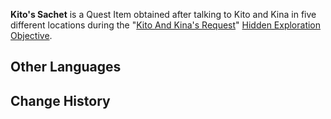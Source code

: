 {{Item Infobox
|id           = 101575
|image        = Item Parcel.png
|type         = Quest Items
|description  = A sachet carried by [[Kito]] and [[Kina]]. It seems to have been woven from two smaller sachets before being carefully hidden in a wooden box.
|source1      = Obtained after completing the "[[Kito And Kina's Request]]" [[Hidden Exploration Objective]].
}}
'''Kito's Sachet''' is a Quest Item obtained after talking to Kito and Kina in five different locations during the "[[Kito And Kina's Request]]" [[Hidden Exploration Objective]].

==Other Languages==
{{Other Languages|default_hidden = 1
|en      = Kito's Sachet
|zhs     = 木户的香包
|zhs_rm  = Mùhù de Xiāngbāo
|zht     = 木戶的香包
|zht_rm  = Mùhù de Xiāngbāo
|ja      = キトの匂い袋
|ja_rm   = Kito no Nioi-bukuro
|ko      = 키토의 향낭
|ko_rm   = 
|es      = Bolsita perfumada de Kito
|fr      = Sachet parfumé de Kito
|ru      = Ароматическое саше Кито
|th      = Kito's Sachet
|vi      = Túi Thơm Của Kito
|de      = Kitos Säckchen
|id      = Kantong Wewangian Kito
|pt      = Bolsinha Perfumada de Kito
}}

==Change History==
{{Change History|2.2}}